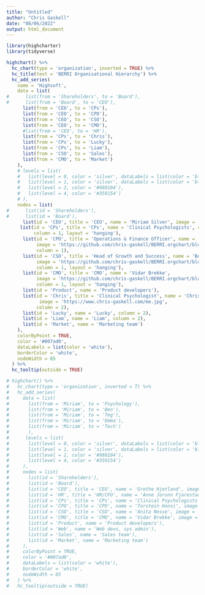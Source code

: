 ```yaml
---
title: "Untitled"
author: "Chris Gaskell"
date: "08/06/2022"
output: html_document
---
```


```r
library(highcharter)
library(tidyverse)

highchart() %>%
  hc_chart(type = 'organization', inverted = TRUE) %>%
  hc_title(text = 'BERRI Organisational Hierarchy') %>%
  hc_add_series(
    name = 'Highsoft',
    data = list(
#      list(from = 'Shareholders', to = 'Board'),
#      list(from = 'Board', to = 'CEO'),
      list(from = 'CEO', to = 'CPs'),
      list(from = 'CEO', to = 'CPO'),
      list(from = 'CEO', to = 'CSO'),
      list(from = 'CEO', to = 'CMO'),
      #list(from = 'CEO', to = 'HR'),
      list(from = 'CPs', to = 'Chris'),
      list(from = 'CPs', to = 'Lucky'),
      list(from = 'CPs', to = 'Liam'),
      list(from = 'CSO', to = 'Sales'),
      list(from = 'CMO', to = 'Market')
    ),
    # levels = list(
    #   list(level = 0, color = 'silver', dataLabels = list(color = 'black'), height = 55),
    #   list(level = 1, color = 'silver', dataLabels = list(color = 'black'), height = 55),
    #   list(level = 2, color = '#980104'),
    #   list(level = 4, color = '#359154')
    # ),
    nodes = list(
#      list(id = 'Shareholders'),
#      list(id = 'Board'),
      list(id = 'CEO', title = 'CEO', name = 'Miriam Silver', image = 'https://github.com/chris-gaskell/BERRI.orgchart/blob/main/images/Miriam.png?raw=true'),
     list(id = 'CPs', title = 'CPs', name = 'Clinical Psychologists', color = '#007ad0', #image = ,
          column = 1, layout = 'hanging'),
      list(id = 'CPO', title = 'Operations & Finance Officer', name = 'Emma Marriott',
           image = 'https://github.com/chris-gaskell/BERRI.orgchart/blob/main/images/emma.jpg?raw=true',
           column = 1),
      list(id = 'CSO', title = 'Head of Growth and Success', name = 'Ben Paul',
           image = 'https://github.com/chris-gaskell/BERRI.orgchart/blob/main/images/Ben.jpg?raw=true',
           column = 1, layout = 'hanging'),
      list(id = 'CMO', title = 'CMO', name = 'Vidar Brekke',
           image = 'https://github.com/chris-gaskell/BERRI.orgchart/blob/main/images/Ben.jpg?raw=true',
           column = 1, layout = 'hanging'),
      list(id = 'Product', name = 'Product developers'),
      list(id = 'Chris', title = 'Clinical Psychologist', name = 'Chris Gaskell',
            image = 'https://www.chris-gaskell.com/me.jpg',
           column = 2),
      list(id = 'Lucky', name = 'Lucky', column = 2),
      list(id = 'Liam', name = 'Liam', column = 2),
      list(id = 'Market', name = 'Marketing team')
    ),
    colorByPoint = TRUE,
    color = '#007ad0',
    dataLabels = list(color = 'white'),
    borderColor = 'white',
    nodeWidth = 65
  ) %>%
  hc_tooltip(outside = TRUE)
```





```r
# highchart() %>%
#   hc_chart(type = 'organization', inverted = T) %>%
#   hc_add_series(
#     data = list(
#       list(from = 'Miriam', to = 'Psychology'),
#       list(from = 'Miriam', to = 'Ben'),
#       list(from = 'Miriam', to = 'Teg'),
#       list(from = 'Miriam', to = 'Emma'),
#       list(from = 'Miriam', to = 'Tech')
#       ),
#      levels = list(
#       list(level = 0, color = 'silver', dataLabels = list(color = 'black'), height = 55),
#       list(level = 1, color = 'silver', dataLabels = list(color = 'black'), height = 55),
#       list(level = 2, color = '#980104'),
#       list(level = 4, color = '#359154')
#     ),
#     nodes = list(
#       list(id = 'Shareholders'),
#       list(id = 'Board'),
#       list(id = 'CEO', title = 'CEO', name = 'Grethe Hjetland', image = 'AnneJorunn.jpeg'),
#       list(id = 'HR', title = 'HR/CFO', name = 'Anne Jorunn Fjarestad', color = '#007ad0', image = 'https://github.com/chris-gaskell/BERRI.orgchart/blob/main/images/Miriam%20Silver%20-%20Nature%20Background.png', column = 3, offset = '75%'),
#       list(id = 'CPs', title = 'CPs', name = 'Clinical Psychologists', color = '#007ad0', image = 'https://wp-assets.highcharts.com/www-highcharts-com/blog/wp-content/uploads/2018/11/12140620/Christer.jpg', column = 4, layout = 'hanging'),
#       list(id = 'CPO', title = 'CPO', name = 'Torstein Honsi', image = 'https://wp-assets.highcharts.com/www-highcharts-com/blog/wp-content/uploads/2018/11/12131849/Torstein1.jpg', column = 4),
#       list(id = 'CSO', title = 'CSO', name = 'Anita Nesse', image = 'https://wp-assets.highcharts.com/www-highcharts-com/blog/wp-content/uploads/2018/11/12132313/Anita.jpg', column = 4, layout = 'hanging'),
#       list(id = 'CMO', title = 'CMO', name = 'Vidar Brekke', image = 'https://wp-assets.highcharts.com/www-highcharts-com/blog/wp-content/uploads/2018/11/13105551/Vidar.jpg', column = 4, layout = 'hanging'),
#       list(id = 'Product', name = 'Product developers'),
#       list(id = 'Web', name = 'Web devs, sys admin'),
#       list(id = 'Sales', name = 'Sales team'),
#       list(id = 'Market', name = 'Marketing team')
#     ),
#     colorByPoint = TRUE,
#     color = '#007ad0',
#     dataLabels = list(color = 'white'),
#     borderColor = 'white',
#     nodeWidth = 65
#   ) %>%
#   hc_tooltip(outside = TRUE)

```

